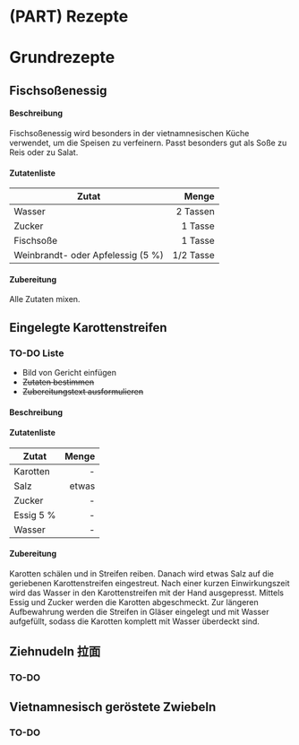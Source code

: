 # (PART) Rezepte {-}

# Grundrezepte

## Fischsoßenessig

#### Beschreibung {-}

Fischsoßenessig wird besonders in der vietnamnesischen Küche verwendet, um die Speisen zu verfeinern. Passt besonders gut als Soße zu Reis oder zu Salat. 

#### Zutatenliste {-}

Zutat | Menge 
---|---:
Wasser | 2 Tassen
Zucker | 1 Tasse
Fischsoße | 1 Tasse
Weinbrandt- oder Apfelessig (5 %) | 1/2 Tasse


#### Zubereitung {-}
Alle Zutaten mixen.


## Eingelegte Karottenstreifen

### TO-DO Liste

- Bild von Gericht einfügen
-  ~~Zutaten bestimmen~~
- ~~Zubereitungstext ausformulieren~~



#### Beschreibung {-}


#### Zutatenliste {-}

Zutat | Menge 
---|---:
Karotten | -
Salz | etwas
Zucker | -
Essig 5 % | -
Wasser | -


#### Zubereitung {-}

Karotten schälen und in Streifen reiben. Danach wird etwas Salz auf die geriebenen Karottenstreifen eingestreut. Nach einer kurzen Einwirkungszeit wird das Wasser in den Karottenstreifen mit der Hand ausgepresst. Mittels Essig und Zucker werden die Karotten abgeschmeckt. Zur längeren Aufbewahrung werden die Streifen in Gläser eingelegt und mit Wasser aufgefüllt, sodass die Karotten komplett mit Wasser überdeckt sind. 


## Ziehnudeln 拉面

### TO-DO

## Vietnamnesisch geröstete Zwiebeln

### TO-DO